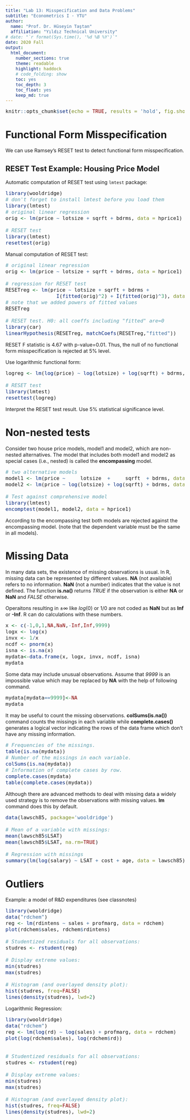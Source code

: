 ```yaml
---
title: "Lab 13: Misspecification and Data Problems"
subtitle: "Econometrics I - YTU"
author: 
  name: "Prof. Dr. Hüseyin Taştan"
  affiliation: "Yıldız Technical University"
# date: "`r format(Sys.time(), '%d %B %Y')`"
date: 2020 Fall
output: 
  html_document:
    number_sections: true
    theme: readable
    highlight: haddock 
    # code_folding: show
    toc: yes
    toc_depth: 3
    toc_float: yes
    keep_md: true
---
```

<style type="text/css"> 
body{
  font-size: 12pt;
}
code.r{
  font-size: 12pt;
}
</style>

```r
knitr::opts_chunk$set(echo = TRUE, results = 'hold', fig.show = 'asis')
``` 

# Functional Form Misspecification  
 
We can use Ramsey's RESET test to detect functional form misspecification. 

## RESET Test Example:  Housing Price Model

Automatic computation of RESET test using `lmtest` package: 

```r
library(wooldridge)
# don't forget to install lmtest before you load them
library(lmtest)  
# original linear regression
orig <- lm(price ~ lotsize + sqrft + bdrms, data = hprice1)

# RESET test
library(lmtest)
resettest(orig)
```


Manual computation of RESET test: 

```r
# original linear regression
orig <- lm(price ~ lotsize + sqrft + bdrms, data = hprice1)

# regression for RESET test
RESETreg <- lm(price ~ lotsize + sqrft + bdrms + 
                 I(fitted(orig)^2) + I(fitted(orig)^3), data=hprice1)
# note that we added powers of fitted values
RESETreg

# RESET test. H0: all coeffs including "fitted" are=0 
library(car)
linearHypothesis(RESETreg, matchCoefs(RESETreg,"fitted"))
```


RESET F statistic is 4.67 with p-value=0.01. Thus, the null of no functional form misspecification is rejected at 5% level. 

Use logarithmic functional form: 

```r
logreg <- lm(log(price) ~ log(lotsize) + log(sqrft) + bdrms, data = hprice1)

# RESET test
library(lmtest)
resettest(logreg)

```

Interpret the RESET test result. Use 5% statistical significance level. 

# Non-nested tests 

Consider two house price models, model1 and model2, which are non-nested alternatives. 
The model that includes both model1 and model2 as special cases (i.e., nested) is called the **encompassing** model. 


```r
# two alternative models
model1 <- lm(price ~     lotsize  +     sqrft  + bdrms, data = hprice1)
model2 <- lm(price ~ log(lotsize) + log(sqrft) + bdrms, data = hprice1)

# Test against comprehensive model
library(lmtest)
encomptest(model1, model2, data = hprice1)

```

According to the encompassing test both models are rejected against the encompassing model. (note that the dependent variable must be the same in all models).

# Missing Data 
In many data sets, the existence of missing observations is usual. In R, missing data can be represented by different values.
__NA__ (not available) refers to no information.
__NaN__ (not a number) indicates that the value is not defined.
The function __is.na()__ returns _TRUE_ if the observation is either __NA__ or __NaN__ and _FALSE_ otherwise. 

Operaitons resulting in $\pm\infty$ like $log(0)$ or $1/0$ are not coded as __NaN__ but as __Inf__ or __-Inf__. R can do calculations with these numbers.

```r
x <- c(-1,0,1,NA,NaN,-Inf,Inf,9999)
logx <- log(x)
invx <- 1/x
ncdf <- pnorm(x)
isna <- is.na(x)
mydata<-data.frame(x, logx, invx, ncdf, isna)
mydata
```

Some data may include unusual observations. Assume that _9999_ is an impossible value which may be replaced by __NA__ with the help of following command.

```r
mydata[mydata==9999]<-NA
mydata
```
It may be useful to count the missing observations. __colSums(is.na())__ command counts the missings in each variable while __complete.cases()__ generates a logical vector indicating the rows of the data frame which don't have any missing information.
```r
# Frequencies of the missings.
table(is.na(mydata))
# Number of the missings in each variable.
colSums(is.na(mydata))
# Information of complete cases by row.
complete.cases(mydata)
table(complete.cases(mydata))
```
Although there are advanced methods to deal with missing data a widely used strategy is to remove the observations with missing values. __lm__ command does this by default.
```r
data(lawsch85, package='wooldridge')

# Mean of a variable with missings:
mean(lawsch85$LSAT)
mean(lawsch85$LSAT, na.rm=TRUE)

# Regression with missings
summary(lm(log(salary) ~ LSAT + cost + age, data = lawsch85))
```
# Outliers 

Example: a model of R&D expenditures (see classnotes)

```r
library(wooldridge)
data("rdchem")
reg <- lm(rdintens ~ sales + profmarg, data = rdchem)
plot(rdchem$sales, rdchem$rdintens)

# Studentized residuals for all observations:
studres <- rstudent(reg)

# Display extreme values:
min(studres)
max(studres)

# Histogram (and overlayed density plot):
hist(studres, freq=FALSE)
lines(density(studres), lwd=2)
```

Logarithmic Regression: 

```r
library(wooldridge)
data("rdchem")
reg <- lm(log(rd) ~ log(sales) + profmarg, data = rdchem)
plot(log(rdchem$sales), log(rdchem$rd))


# Studentized residuals for all observations:
studres <- rstudent(reg)

# Display extreme values:
min(studres)
max(studres)

# Histogram (and overlayed density plot):
hist(studres, freq=FALSE)
lines(density(studres), lwd=2)
```





<div class="tocify-extend-page" data-unique="tocify-extend-page" style="height: 0;"></div>



